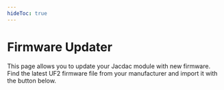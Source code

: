 ```yaml
---
hideToc: true
---
```



# Firmware Updater

This page allows you to update your Jacdac module with new firmware. Find the latest UF2 firmware file from your manufacturer 
and import it with the button below.

<Flash />